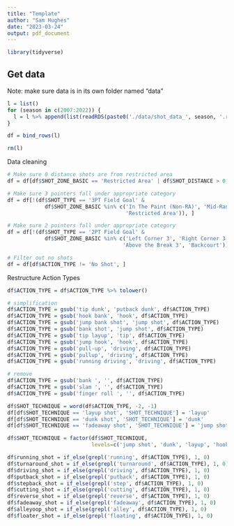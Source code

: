 ---
title: "Template"
author: "Sam Hughes"
date: "2023-03-24"
output: pdf_document
---

```{r}
library(tidyverse)
```

## Get data

Note: make sure data is in its own folder named "data"

```{r}
l = list()
for (season in c(2007:2022)) {
  l = l %>% append(list(readRDS(paste0('./data/shot_data_', season, '.rds'))))
}

df = bind_rows(l)

rm(l)
```

Data cleaning

```{r}
# Make sure 0 distance shots are from restricted area
df = df[df$SHOT_ZONE_BASIC == 'Restricted Area' | df$SHOT_DISTANCE > 0, ]

# Make sure 3 pointers fall under appropriate category
df = df[!(df$SHOT_TYPE == '3PT Field Goal' & 
            df$SHOT_ZONE_BASIC %in% c('In The Paint (Non-RA)', 'Mid-Range', 
                                      'Restricted Area')), ]

# Make sure 2 pointers fall under appropriate category
df = df[!(df$SHOT_TYPE == '2PT Field Goal' & 
            df$SHOT_ZONE_BASIC %in% c('Left Corner 3', 'Right Corner 3', 
                                     'Above the Break 3', 'Backcourt')), ]

# Filter out no shots
df = df[df$ACTION_TYPE != 'No Shot', ]
```



Restructure Action Types
```{r}
df$ACTION_TYPE = df$ACTION_TYPE %>% tolower()

# simplification
df$ACTION_TYPE = gsub('tip dunk', 'putback dunk', df$ACTION_TYPE)
df$ACTION_TYPE = gsub('hook bank', 'hook', df$ACTION_TYPE)
df$ACTION_TYPE = gsub('jump bank shot', 'jump shot', df$ACTION_TYPE)
df$ACTION_TYPE = gsub('bank shot', 'jump shot', df$ACTION_TYPE)
df$ACTION_TYPE = gsub('tip layup', 'tip', df$ACTION_TYPE)
df$ACTION_TYPE = gsub('jump hook', 'hook', df$ACTION_TYPE)
df$ACTION_TYPE = gsub('pull-up', 'driving', df$ACTION_TYPE)
df$ACTION_TYPE = gsub('pullup', 'driving', df$ACTION_TYPE)
df$ACTION_TYPE = gsub('running driving', 'driving', df$ACTION_TYPE)

# remove
df$ACTION_TYPE = gsub('bank ', '', df$ACTION_TYPE)
df$ACTION_TYPE = gsub('slam ', '', df$ACTION_TYPE)
df$ACTION_TYPE = gsub('finger roll ', '', df$ACTION_TYPE)

df$SHOT_TECHNIQUE = word(df$ACTION_TYPE, -2, -1)
df[df$SHOT_TECHNIQUE == 'layup shot', 'SHOT_TECHNIQUE'] = 'layup'
df[df$SHOT_TECHNIQUE == 'dunk shot', 'SHOT_TECHNIQUE'] = 'dunk'
df[df$SHOT_TECHNIQUE == 'fadeaway shot', 'SHOT_TECHNIQUE'] = 'jump shot'

df$SHOT_TECHNIQUE = factor(df$SHOT_TECHNIQUE, 
                           levels=c('jump shot', 'dunk', 'layup', 'hook shot', 'tip shot'))

df$running_shot = if_else(grepl('running', df$ACTION_TYPE), 1, 0)
df$turnaround_shot = if_else(grepl('turnaround', df$ACTION_TYPE), 1, 0)
df$driving_shot = if_else(grepl('driving', df$ACTION_TYPE), 1, 0)
df$putback_shot = if_else(grepl('putback', df$ACTION_TYPE), 1, 0)
df$stepback_shot = if_else(grepl('step', df$ACTION_TYPE), 1, 0)
df$cutting_shot = if_else(grepl('cutting', df$ACTION_TYPE), 1, 0)
df$reverse_shot = if_else(grepl('reverse', df$ACTION_TYPE), 1, 0)
df$fadeaway_shot = if_else(grepl('fadeaway', df$ACTION_TYPE), 1, 0)
df$alleyoop_shot = if_else(grepl('alley', df$ACTION_TYPE), 1, 0)
df$floater_shot = if_else(grepl('floating', df$ACTION_TYPE), 1, 0)
```

